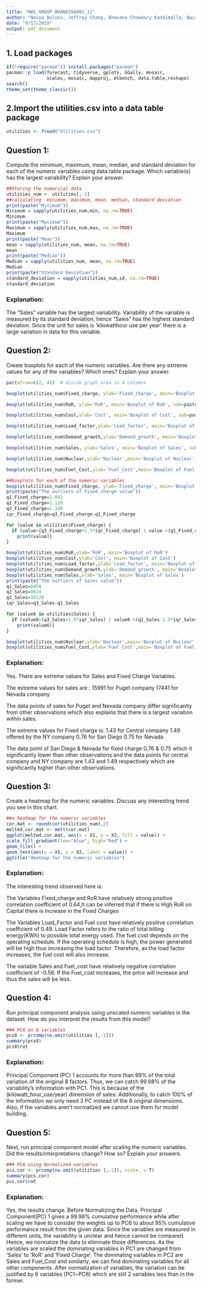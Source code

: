 ```yaml
---
title: "HW1_GROUP BUAN6356002_11"
author: "Navya Bulusu, Jeffrey Chang, Bhavana Chowdary Kandimalla, Naishal Kanubhai Thakkar, Rucha Nichkawade"
date: "9/17/2019"
output: pdf_document
---
```


## 1. Load packages
```r
if(!require("pacman")) install.packages("pacman")
pacman::p_load(forecast, tidyverse, gplots, GGally, mosaic,
               scales, mosaic, mapproj, mlbench, data.table,reshape)
search()
theme_set(theme_classic())
```

## 2.Import the utilities.csv into a data table package
```r
utilities <- fread("Utilities.csv")
```

## Question 1: 
Compute the minimum, maximum, mean, median, and standard deviation for each of the numeric variables using data.table package. Which variable(s) has the largest variability? Explain your answer.
```r
##Storing the numerical data
utilities_num <- utilities[,-1]
##calculating  minimum, maximum, mean, median, standard deviation
print(paste("Minimum"))
Minimum = sapply(utilities_num,min, na.rm=TRUE)
Minimum
print(paste("Maximum"))
Maximum = sapply(utilities_num,max, na.rm=TRUE)
Maximum
print(paste("Mean"))
mean = sapply(utilities_num, mean, na.rm=TRUE)
mean
print(paste("Median"))
Median = sapply(utilities_num, mean, na.rm=TRUE)
Median
print(paste("Standard Deviation"))
standard_deviation = sapply(utilities_num,sd, na.rm=TRUE)
standard_deviation


```

### Explanation:
The "Sales" variable has the largest variability. 
Variability of the variable is measured by its standard deviation, hence "Sales" has the highest standard deviation.
Since the unit for sales is ‘kilowatthour use per year’ there is a large variation in data for this variable.

\newpage

## Question 2: 
Create boxplots for each of the numeric variables. Are there any extreme values for any of the variables? Which ones? Explain your answer.
```r
par(mfrow=c(2, 4))  # divide graph area in 4 columns

boxplot(utilities_num$Fixed_charge, ylab='Fixed_charge', main='Boxplot of Fixed_charge', sub=paste("Outlier rows: ", boxplot.stats(utilities_num$Fixed_charge)$out))

boxplot(utilities_num$RoR, ylab='RoR', main='Boxplot of RoR', sub=paste("Outlier rows: ", boxplot.stats(utilities_num$RoR)$out))

boxplot(utilities_num$Cost,ylab='Cost', main='Boxplot of Cost', sub=paste("Outlier rows: ", boxplot.stats(utilities_num$Cost)$out))

boxplot(utilities_num$Load_factor,ylab='Load_factor', main='Boxplot of Load_factor', sub=paste("Outlier rows: ", boxplot.stats(utilities_num$Load_factor)$out))

boxplot(utilities_num$Demand_growth,ylab='Demand_growth', main='Boxplot of Demand_growth', sub=paste("Outlier rows: ", boxplot.stats(utilities_num$Demand_growth)$out))

boxplot(utilities_num$Sales, ylab='Sales', main='Boxplot of Sales', sub=paste("Outlier rows: ", boxplot.stats(utilities_num$Sales)$out))

boxplot(utilities_num$Nuclear,ylab='Nuclear',main='Boxplot of Nuclear', sub=paste("Outlier rows: ", boxplot.stats(utilities_num$Nuclear)$out))

boxplot(utilities_num$Fuel_Cost,ylab='Fuel_Cost',main='Boxplot of Fuel_Cost', sub=paste("Outlier rows: ", boxplot.stats(utilities_num$Fuel_Cost)$out))

```



```r
##boxplots for each of the numeric variables
boxplot(utilities_num$Fixed_charge, ylab='Fixed_charge', main='Boxplot of Fixed_charge')
print(paste("The outliers of Fixed_charge value"))
q1_Fixed_charge=1.042
q2_Fixed_charge=1.110
q3_Fixed_charge=1.190
iqr_Fixed_charge=q3_Fixed_charge-q1_Fixed_charge

for (value in utilities$Fixed_charge) {
  if (value>(q3_Fixed_charge+1.5*iqr_Fixed_charge) | value <(q1_Fixed_charge-1.5*iqr_Fixed_charge)) {
    print(value)}
}

boxplot(utilities_num$RoR,ylab='RoR', main='Boxplot of RoR')
boxplot(utilities_num$Cost,ylab='Cost', main='Boxplot of Cost')
boxplot(utilities_num$Load_factor,ylab='Load_factor', main='Boxplot of Load_factor')
boxplot(utilities_num$Demand_growth,ylab='Demand_growth', main='Boxplot of Demand_growth')
boxplot(utilities_num$Sales,ylab='Sales', main='Boxplot of Sales')
print(paste("The outliers of Sales value"))
q1_Sales=6458
q2_Sales=8024
q3_Sales=10128
iqr_Sales=q3_Sales-q1_Sales

for (value6 in utilities$Sales) {
  if (value6>(q3_Sales+1.5*iqr_Sales) | value6 <(q1_Sales-1.5*iqr_Sales)) {
    print(value6)}
}

boxplot(utilities_num$Nuclear,ylab='Nuclear',main='Boxplot of Nuclear')
boxplot(utilities_num$Fuel_Cost,ylab='Fuel_Cost',main='Boxplot of Fuel_Cost')
```

### Explanation:
Yes. There are extreme values for Sales and Fixed Charge Variables.

The extreme values for sales are :
  15991 for Puget company
  17441 for Nevada company

The data points of sales for Puget and Nevada company differ significantly from other observations which also explains that there is a largest variation within sales.

The extreme values for Fixed charge is:
  1.43 for Central company
  1.49 offered by the NY company
  0.76 for San Diego
  0.75 for Nevada

The data point of San Diego & Nevada for fixed charge 0.76 & 0.75 which it significantly lower than other observations and the data points for central company and NY company are 1.43 and 1.49 respectively which are significantly higher than other observations.

\newpage

## Question 3: 
Create a heatmap for the numeric variables. Discuss any interesting trend you see in this chart.
```r
##a heatmap for the numeric variables
cor.mat <- round(cor(utilities_num),2)
melted.cor.mat <- melt(cor.mat)
ggplot(melted.cor.mat, aes(x = X1, y = X2, fill = value)) +
scale_fill_gradient(low="blue", high="Red") +
geom_tile() +
geom_text(aes(x = X1, y = X2, label = value)) +
ggtitle("Heatmap for the numeric variables")
```

### Explanation:
The interesting trend observed here is:

The Variables Fixed_charge and RoR have relatively strong positive correlation coefficient of 0.64,It can be inferred that if there is High RoR on Capital there is increase in the Fixed Charges 

The Variables Load_Factor and Fuel cost have relatively positive correlation coefficient of 0.49. Load Factor refers to the ratio of total billing energy(KWh) to possible total energy used. The fuel cost depends on the operating schedule. If the operating schedule is high, the power generated will be high thus increasing the load factor. Therefore, as the load factor increases, the fuel cost will also increase.

The variable Sales and Fuel_cost have relatively negative correlation coefficient of -0.56.
If the Fuel_cost increases, the price will increase and thus the sales will be less. 

\newpage

## Question 4: 
Run principal component analysis using unscaled numeric variables in the dataset. How do you interpret the results from this model?
```r

### PCA on 8 variables
pcs8 <- prcomp(na.omit(utilities [,-1])) 
summary(pcs8)
pcs8$rot

```

### Explanation:
Principal Component (PC) 1 accounts for more than 99% of the total variation of the original 8 factors. Thus, we can catch 99.98% of the variability's information with PC1.
This is because of the (kilowatt_hour_use/year) dimension of sales. Additionally, to catch 100% of the information we only need 3 PC instead of the 8 original dimensions. Also, if the variables aren’t normalized we cannot use them for model building. 

\newpage

## Question 5: 
Next, run principal component model after scaling the numeric variables. Did the results/interpretations change? How so? Explain your answers.
```r

### PCA using Normalized variables
pcs.cor <- prcomp(na.omit(utilities [,-1]), scale. = T)
summary(pcs.cor)
pcs.cor$rot
```

### Explanation:
Yes, the results change. Before Normalizing the Data, Principal Component(PC) 1  gives a 99.98% cumulative performance while after scaling we have to consider the weights up to PC6 to about 95% cumulative performance result from the given data. Since the variables are measured in different units, the variability is unclear and hence cannot be compared. Hence, we normalize the data to eliminate those differences. As the variables are scaled the dominating variables in PC1 are changed from 'Sales' to 'RoR' and 'Fixed Charge'. The dominating variables in PC2 are Sales and Fuel_Cost and similarly, we can find dominating variables for all other components.  After normalization of variables, the variation can be justified by 6 variables (PC1~PC6) which are still 2 variables less than in the former. 

